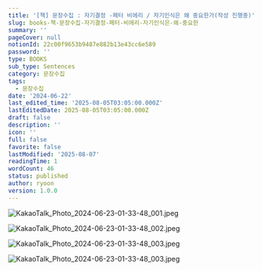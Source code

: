 ```yaml
---
title: '[책] 문장수집 : 자기결정 -페터 비에리 / 자기인식은 왜 중요한가(작성 진행중)'
slug: books-책-문장수집-자기결정-페터-비에리-자기인식은-왜-중요한
summary: ''
pageCover: null
notionId: 22c00f9653b9487e882b13e43cc6e589
password: ''
type: BOOKS
sub_type: Sentences
category: 문장수집
tags:
  - 문장수집
date: '2024-06-22'
last_edited_time: '2025-08-05T03:05:00.000Z'
lastEditedDate: 2025-08-05T03:05:00.000Z
draft: false
description: ''
icon: ''
full: false
favorite: false
lastModified: '2025-08-07'
readingTime: 1
wordCount: 46
status: published
author: ryoon
version: 1.0.0
---
```


![KakaoTalk_Photo_2024-06-23-01-33-48_001.jpeg](https://res.cloudinary.com/dyrdul1dd/image/upload/v1754574973/norkive-notion-images/1754574971091-KakaoTalk_Photo_2024-06-23-01-33-48_001.jpg)


![KakaoTalk_Photo_2024-06-23-01-33-48_002.jpeg](https://res.cloudinary.com/dyrdul1dd/image/upload/v1754574976/norkive-notion-images/1754574975196-KakaoTalk_Photo_2024-06-23-01-33-48_002.jpg)


![KakaoTalk_Photo_2024-06-23-01-33-48_003.jpeg](https://res.cloudinary.com/dyrdul1dd/image/upload/v1754574980/norkive-notion-images/1754574977847-KakaoTalk_Photo_2024-06-23-01-33-48_003.jpg)


![KakaoTalk_Photo_2024-06-23-01-33-48_003.jpeg](https://res.cloudinary.com/dyrdul1dd/image/upload/v1754574982/norkive-notion-images/1754574981847-KakaoTalk_Photo_2024-06-23-01-33-48_003.jpg)

